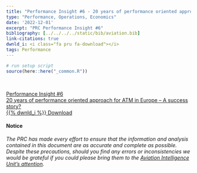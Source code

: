 ```yaml
---
title: "Performance Insight #6 - 20 years of performance oriented approach for ATM in Europe – A success story?"
type: "Performance, Operations, Economics"
date: '2022-12-01'
excerpt: "PRC Performance Insight #6"
bibliography: [../../../../static/bib/aviation.bib]
link-citations: true
dwnld_i: <i class="fa pru fa-download"></i>
tags: Performance
---
```

```r
# run setup script
source(here::here("_common.R"))
```
 
<br>
<div class="container">
<div class="row align-items-start">

<a href="https://www.eurocontrol.int/publication/performance-insight-6-20-years-performance-oriented-approach-atm-europe" target="_blank" class="btn btn-info" role="button"> Performance Insight #6 <br>  20 years of performance oriented approach for ATM in Europe – A success story? <br> {{% dwnld_i %}} Download </a>

#### Notice
*The PRC has made every effort to ensure that the information and analysis contained in this document are as accurate and 
complete as possible. Despite these precautions, should you find any errors or inconsistencies we would be grateful if you 
could please bring them to the [Aviation Intelligence Unit's attention](mailto:PRU-Support@eurocontrol.int).*

</div>
</div>